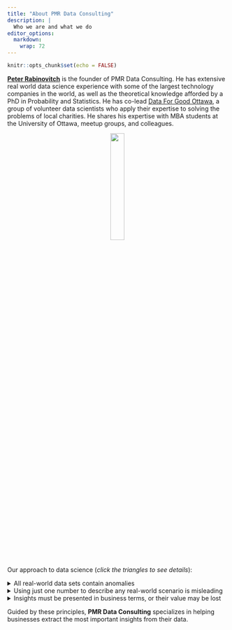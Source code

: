 ```yaml
---
title: "About PMR Data Consulting"
description: |
  Who we are and what we do
editor_options: 
  markdown: 
    wrap: 72
---
```


```r
knitr::opts_chunk$set(echo = FALSE)
```

[**Peter Rabinovitch**](https://www.linkedin.com/in/peter-rabinovitch/)
is the founder of PMR Data Consulting. He has extensive real world data
science experience with some of the largest technology companies in the
world, as well as the theoretical knowledge afforded by a PhD in
Probability and Statistics. He has co-lead [Data For Good
Ottawa](https://ottawa.dataforgood.ca/), a group of volunteer data
scientists who apply their expertise to solving the problems of local
charities. He shares his expertise with MBA students at the University
of Ottawa, meetup groups, and colleagues.

<center>![](peter.png){width="25%"}</center>

Our approach to data science (*click the triangles to see details*):

<details>

<summary>All real-world data sets contain anomalies</summary>

It is the job of the data scientist to ensure that anomalies are caught,
mitigated, and most importantly, that their impact is understood by
stakeholders before business decisions are made.

Anomalies may be:

-   Data entry errors

    -   How can you modify the data entry procedure to prevent the
        errors?

-   Coding errors

    -   Does code need to be changed to prevent similar errors from
        happening again?

-   Some facet of your business that you do not yet understand

    -   What insights are the anomalies clues to?

The important question is "**what do the anomalies mean to your
business?**"

</details>

<details>

<summary>Using just one number to describe any real-world scenario is
misleading</summary>

Your business is too complex to be captured by just one metric. You also
need to know a likely range for the metric (eg. a confidence interval),
and how this metric interacts with other metrics.

</details>

<details>

<summary>Insights must be presented in business terms, or their value
may be lost</summary>

The results must be communicated to stakeholders in the language of
their business in such a way that the implications of the data science
work is clear, or the project may have no business impact.

</details>

Guided by these principles, **PMR Data Consulting** specializes in
helping businesses extract the most important insights from their data.
